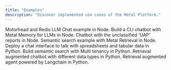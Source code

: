 ```yaml
---
title: "Examples"
description: "Discover implemented use cases of the Metal Platform."
---
```


<CardGroup>

  <Card title="Chat App with Memory" icon="memory" href="https://github.com/getmetal/motorhead-redis-example">
    Motorhead and Redis LLM Chat example in Node.
  </Card>

  <Card title="Command Line Chatbot" icon="messages" href="https://github.com/getmetal/Metal/tree/main/examples/02-motorhead-cli-chatgpt">
    Build a CLI chatbot with Metal Memory for LLMs in Node.
  </Card>

   <Card title="'UFO' Chatbot" icon="ufo-beam" href="https://github.com/getmetal/Metal/tree/main/examples/05-ufo-chatbot-nodejs">
    Chatbot with the unclassified 'UAP' reports in Node.
  </Card>

  <Card title="Hello World Search" icon="magnifying-glass"  href="https://replit.com/@getmetal/Metal-Simple-Search-node">
    Semantic search example with Metal Retrieval in Node.
  </Card>

  <Card title="Financial Analysis Chatbot" icon="file-spreadsheet" href="https://github.com/getmetal/Metal/blob/main/examples/04-financial-chatbot/financial_chatbot.ipynb">
    Deploy a chat interface to talk with spreadsheets and tabular data in Python.
  </Card>

  <Card title="Multi Tenant Search" icon="people-roof" href="https://github.com/getmetal/Metal/blob/main/examples/03-multitenancy/multitenancy_search.ipynb">
    Build semantic search with Multi tenancy in Python.
  </Card>

  <Card title="RAG Chatbot" icon="futbol" href="https://github.com/getmetal/Metal/blob/main/examples/06-wwc_chatbot-python/wwc.ipynb">
    Retrieval augmented chatbot with different data types in Python.
  </Card>

  <Card title="RAG Langchain Agent " icon="user-robot" href="https://github.com/getmetal/Metal/blob/main/examples/07-rag-agent-langchain/rag_agent_langchain.ipynb">
    Retrieval augmented agent powered by Langchain in Python.
  </Card>


</CardGroup>
